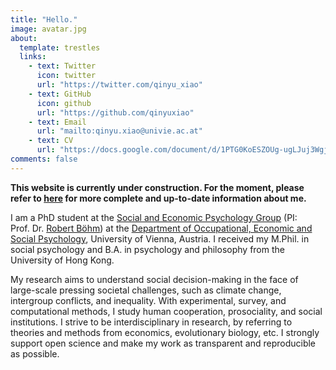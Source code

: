 ```yaml
---
title: "Hello."
image: avatar.jpg
about:
  template: trestles
  links:
    - text: Twitter
      icon: twitter
      url: "https://twitter.com/qinyu_xiao"
    - text: GitHub
      icon: github
      url: "https://github.com/qinyuxiao"
    - text: Email
      url: "mailto:qinyu.xiao@univie.ac.at"
    - text: CV
      url: "https://docs.google.com/document/d/1PTG0KoESZOUg-ugLJuj3WgjkWCW6uoHcj_cIdAKiDMI/edit?usp=sharing"
comments: false
---
```


::: {.column-page}

**This website is currently under construction. For the moment, please refer to [here](https://social-econ-psych.univie.ac.at/team/qinyu-xiao/) for more complete and up-to-date information about me.**

I am a PhD student at the [Social and Economic Psychology Group](https://social-econ-psych.univie.ac.at/) (PI: Prof. Dr. [Robert Böhm](http://robertboehm.info/)) at the [Department of Occupational, Economic and Social Psychology](https://psychologie.univie.ac.at/en/research/departments/department-of-occupational-economic-and-social-psychology/), University of Vienna, Austria. I received my M.Phil. in social psychology and B.A. in psychology and philosophy from the University of Hong Kong.

My research aims to understand social decision-making in the face of large-scale pressing societal challenges, such as climate change, intergroup conflicts, and inequality. With experimental, survey, and computational methods, I study human cooperation, prosociality, and social institutions. I strive to be interdisciplinary in research, by referring to theories and methods from economics, evolutionary biology, etc. I strongly support open science and make my work as transparent and reproducible as possible.

:::
